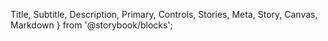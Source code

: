   Title, Subtitle, Description, Primary, Controls, Stories, Meta, Story, Canvas, Markdown
} from '@storybook/blocks';


<Meta name="Docs" of={ComponentStories} />

<Title />
<Subtitle />

## Overview
<Description />
<Primary />

## Parameters
<Controls />

## Slots

Inherits slots from [Date](?path=/docs/components-form-date--docs#slots).

## Parts

| Part Name | Element |
|-----------|---------|
| `input` | `<input>` element for datetime input |
| `clear-button` | `<button>` element for clearing the date |

## Events

### `change`

**Event Detail:**
```json
{
  field: string,    // name attribute of field
  oldValue: string, // previous value before current change
  newValue: string, // updated value
}
```

## CSS Properties / Theming

Inherits custom properties from [DtDate](?path=/docs/components-form-date--docs#css-properties--theming).

## Stories
<Stories title="" />

